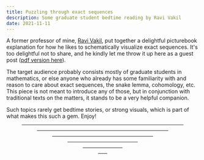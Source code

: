 ```yaml
---
title: Puzzling through exact sequences
description: Some graduate student bedtime reading by Ravi Vakil
date: 2021-11-11
---
```


A former professor of mine, [Ravi Vakil](http://virtualmath1.stanford.edu/~vakil/), put together a delightful picturebook explanation for how he likes to schematically visualize exact sequences. It's too delightful not to share, and he kindly let me throw it up here as a guest post ([pdf version here](/content/blog/exact-sequence-picturebook/PuzzlingThroughExactSequences.pdf)).

The target audience probably consists mostly of graduate students in mathematics, or else anyone who already has some familiarity with and reason to care about exact sequences, the snake lemma, cohomology, etc. This piece is not meant to introduce any of those, but in conjunction with traditional texts on the matters, it stands to be a very helpful companion.

Such topics rarely get bedtime stories, or strong visuals, which is part of what makes this such a gem. Enjoy!


<Figure image="PuzzlingThroughExactSequences-01.svg"/>

---

<Figure image="PuzzlingThroughExactSequences-02.svg" />

---

<Figure image="PuzzlingThroughExactSequences-03.svg" />

---

<Figure image="PuzzlingThroughExactSequences-04.svg" />

---

<Figure image="PuzzlingThroughExactSequences-05.svg" />

---

<Figure image="PuzzlingThroughExactSequences-06.svg" />

---

<Figure image="PuzzlingThroughExactSequences-07.svg" />

---

<Figure image="PuzzlingThroughExactSequences-08.svg" />

---

<Figure image="PuzzlingThroughExactSequences-09.svg" />

---

<Figure image="PuzzlingThroughExactSequences-10.svg" />

---

<Figure image="PuzzlingThroughExactSequences-11.svg" />

---

<Figure image="PuzzlingThroughExactSequences-12.svg" />

---

<Figure image="PuzzlingThroughExactSequences-13.svg" />

---

<Figure image="PuzzlingThroughExactSequences-14.svg" />

---

<Figure image="PuzzlingThroughExactSequences-15.svg" />

---

<Figure image="PuzzlingThroughExactSequences-16.svg" />

---

<Figure image="PuzzlingThroughExactSequences-17.svg" />

---

<Figure image="PuzzlingThroughExactSequences-18.svg" />

---

<Figure image="PuzzlingThroughExactSequences-19.svg" />

---

<Figure image="PuzzlingThroughExactSequences-20.svg" />

---

<Figure image="PuzzlingThroughExactSequences-21.svg" />

---

<Figure image="PuzzlingThroughExactSequences-22.svg" />

---

<Figure image="PuzzlingThroughExactSequences-23.svg" />

---

<Figure image="PuzzlingThroughExactSequences-24.svg" />

---

<Figure image="PuzzlingThroughExactSequences-25.svg" />

---

<Figure image="PuzzlingThroughExactSequences-26.svg" />

---

<Figure image="PuzzlingThroughExactSequences-27.svg" />

---

<Figure image="PuzzlingThroughExactSequences-28.svg" />

---

<Figure image="PuzzlingThroughExactSequences-29.svg" />

---

<Figure image="PuzzlingThroughExactSequences-30.svg" />

---

<Figure image="PuzzlingThroughExactSequences-31.svg" />

---

<Figure image="PuzzlingThroughExactSequences-32.svg" />

---

<Figure image="PuzzlingThroughExactSequences-33.svg" />

---

<Figure image="PuzzlingThroughExactSequences-34.svg" />

---

<Figure image="PuzzlingThroughExactSequences-35.svg" />

---

<Figure image="PuzzlingThroughExactSequences-36.svg" />

---

<Figure image="PuzzlingThroughExactSequences-37.svg" />

---

<Figure image="PuzzlingThroughExactSequences-38.svg" />

---

<Figure image="PuzzlingThroughExactSequences-39.svg" />

---

<Figure image="PuzzlingThroughExactSequences-40.svg" />

---

<Figure image="PuzzlingThroughExactSequences-41.svg" />

---

<Figure image="PuzzlingThroughExactSequences-42.svg" />

---

<Figure image="PuzzlingThroughExactSequences-43.svg" />

---

<Figure image="PuzzlingThroughExactSequences-44.svg" />

---

<Figure image="PuzzlingThroughExactSequences-45.svg" />

---

<Figure image="PuzzlingThroughExactSequences-46.svg" />

---

<Figure image="PuzzlingThroughExactSequences-47.svg" />

---

<Figure image="PuzzlingThroughExactSequences-48.svg" />

---

<Figure image="PuzzlingThroughExactSequences-49.svg" />

---

<Figure image="PuzzlingThroughExactSequences-50.svg" />

---

<Figure image="PuzzlingThroughExactSequences-51.svg" />

---

<Figure image="PuzzlingThroughExactSequences-52.svg" />

---

<Figure image="PuzzlingThroughExactSequences-53.svg" />

---

<Figure image="PuzzlingThroughExactSequences-54.svg" />

---

